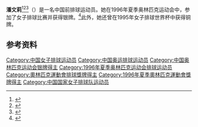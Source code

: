 {{Infobox sportsperson
| name           = 潘文莉
|show-medals=yes
|medaltemplates={{MedalSport | 女子[[排球|排球]]}}
{{MedalCountry | {{CHN}} }}
{{MedalCompetition|[[奥林匹克运动会|奥林匹克运动会]]}}
{{MedalSilver| [[1996年夏季奥林匹克运动会|1996年 亚特兰大]] |[[1996年夏季奧林匹克運動會排球比賽|女子团体]]}}
}}

'''潘文莉'''<ref>{{cite news |title=中国女排夺得1996年奥运会银牌球员现状，3人从政，1人开餐馆_助理教练 |url=https://www.sohu.com/a/442679418_120828774 |accessdate=2021-01-22 |work=www.sohu.com |language=en |archive-date=2021-01-28 |archive-url=https://web.archive.org/web/20210128064028/https://www.sohu.com/a/442679418_120828774 |dead-url=no }}</ref><ref>{{cite news |title=1996年亚特兰大奥运会中国运动员奖牌榜-2004雅典奥运会-搜狐体育 |url=http://2004.sports.sohu.com/2004/05/01/76/news220017627.shtml |accessdate=2021-01-22 |work=2004.sports.sohu.com |archive-date=2021-01-28 |archive-url=https://web.archive.org/web/20210128063735/http://2004.sports.sohu.com/2004/05/01/76/news220017627.shtml |dead-url=yes }}</ref><ref>{{cite news |title=中国排球奥运征程回顾：1996亚特兰大_体育台_中国网络电视台 |url=http://sports.cntv.cn/20120708/106067.shtml |accessdate=2021-01-22 |work=sports.cntv.cn |archive-date=2021-01-29 |archive-url=https://web.archive.org/web/20210129104652/http://sports.cntv.cn/20120708/106067.shtml |dead-url=no }}</ref>（{{bd|1969年|3月8日||}}）是一名中国前排球运动员。她在1996年夏季奥林匹克运动会中，参加了女子排球比赛并获得银牌。<ref name=sref>{{cite web|title=Olympics|url=http://www.sports-reference.com/olympics/athletes/wu/wu-yongmei-1.html|publisher=sports-reference|accessdate=23 May 2012|archive-date=2020-04-18|archive-url=https://web.archive.org/web/20200418030233/https://www.sports-reference.com/olympics/athletes/wu/wu-yongmei-1.html|dead-url=no}}</ref>此外，她还曾在1995年女子排球世界杯中获得铜牌。

==参考资料==
{{Reflist}}

{{1995年世界盃中國女子排球隊}}
{{1996年夏季奧運會中國女子排球隊}}
{{DEFAULTSORT:Pan Wenli}}
[[Category:中国女子排球运动员|Category:中国女子排球运动员]]
[[Category:中国奥运排球运动员|Category:中国奥运排球运动员]]
[[Category:中国奥林匹克运动会银牌得主|Category:中国奥林匹克运动会银牌得主]]
[[Category:1996年夏季奥林匹克运动会排球运动员|Category:1996年夏季奥林匹克运动会排球运动员]]
[[Category:奧林匹克運動會排球獎牌得主|Category:奧林匹克運動會排球獎牌得主]]
[[Category:1996年夏季奧林匹克運動會獎牌得主|Category:1996年夏季奧林匹克運動會獎牌得主]]
[[Category:中国国家女子排球队运动员|Category:中国国家女子排球队运动员]]